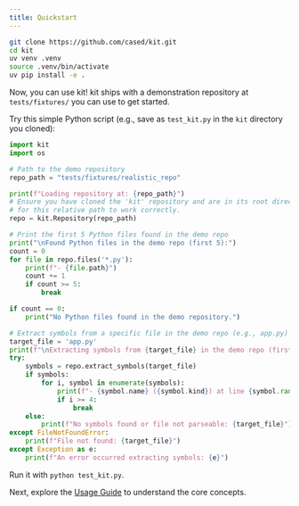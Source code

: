 ```yaml
---
title: Quickstart
---
```


```bash
git clone https://github.com/cased/kit.git
cd kit
uv venv .venv
source .venv/bin/activate
uv pip install -e .
```

Now, you can use kit!
kit ships with a demonstration repository at `tests/fixtures/` you can use to get started. 

Try this simple Python script (e.g., save as `test_kit.py` in the `kit` directory you cloned):

```python
import kit
import os

# Path to the demo repository
repo_path = "tests/fixtures/realistic_repo"

print(f"Loading repository at: {repo_path}")
# Ensure you have cloned the 'kit' repository and are in its root directory
# for this relative path to work correctly.
repo = kit.Repository(repo_path)

# Print the first 5 Python files found in the demo repo
print("\nFound Python files in the demo repo (first 5):")
count = 0
for file in repo.files('*.py'):
    print(f"- {file.path}")
    count += 1
    if count >= 5:
        break

if count == 0:
    print("No Python files found in the demo repository.")

# Extract symbols from a specific file in the demo repo (e.g., app.py)
target_file = 'app.py'
print(f"\nExtracting symbols from {target_file} in the demo repo (first 5):")
try:
    symbols = repo.extract_symbols(target_file)
    if symbols:
        for i, symbol in enumerate(symbols):
            print(f"- {symbol.name} ({symbol.kind}) at line {symbol.range.start.line}")
            if i >= 4:
                break
    else:
        print(f"No symbols found or file not parseable: {target_file}")
except FileNotFoundError:
    print(f"File not found: {target_file}")
except Exception as e:
    print(f"An error occurred extracting symbols: {e}")

```

Run it with `python test_kit.py`.

Next, explore the [Usage Guide](/introduction/usage-guide) to understand the core concepts.
